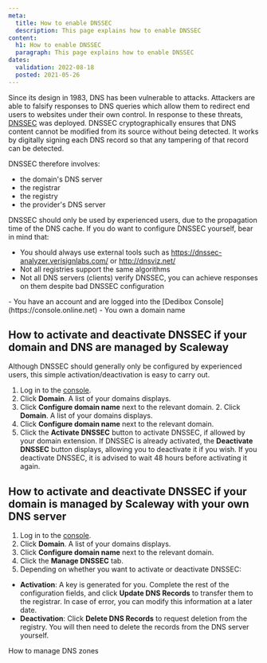 ```yaml
---
meta:
  title: How to enable DNSSEC
  description: This page explains how to enable DNSSEC
content:
  h1: How to enable DNSSEC
  paragraph: This page explains how to enable DNSSEC
dates:
  validation: 2022-08-18
  posted: 2021-05-26
---
```


Since its design in 1983, DNS has been vulnerable to attacks. Attackers are able to falsify responses to DNS queries which allow them to redirect end users to websites under their own control. In response to these threats, [DNSSEC](https://www.icann.org/resources/pages/dnssec-what-is-it-why-important-2019-03-05-en) was deployed. DNSSEC cryptographically ensures that DNS content cannot be modified from its source without being detected. It works by digitally signing each DNS record so that any tampering of that record can be detected.

DNSSEC therefore involves:

  - the domain's DNS server
  - the registrar
  - the registry
  - the provider's DNS server

DNSSEC should only be used by experienced users, due to the propagation time of the DNS cache. If you do want to configure DNSSEC yourself, bear in mind that:

  - You should always use external tools such as https://dnssec-analyzer.verisignlabs.com/ or http://dnsviz.net/
  - Not all registries support the same algorithms
  - Not all DNS servers (clients) verify DNSSEC, you can achieve responses on them despite bad DNSSEC configuration

<Message type="requirement">
  - You have an account and are logged into the [Dedibox Console](https://console.online.net) 
  - You own a domain name
  
</Message>

## How to activate and deactivate DNSSEC if your domain and DNS are managed by Scaleway

Although DNSSEC should generally only be configured by experienced users, this simple activation/deactivation is easy to carry out.

1. Log in to the [console](https://console.online.net).
2. Click **Domain**. A list of your domains displays.
    <Lightbox src="scaleway-domain-configure.webp" alt="" />
3. Click **Configure domain name** next to the relevant domain. 2. Click **Domain**. A list of your domains displays.
    <Lightbox src="scaleway-domain-configure.webp" alt="" />
3. Click **Configure domain name** next to the relevant domain. 
5. Click the **Activate DNSSEC** button to activate DNSSEC, if allowed by your domain extension. If DNSSEC is already activated, the **Deactivate DNSSEC** button displays, allowing you to deactivate it if you wish.
    <Message type="note">
      If you deactivate DNSSEC, it is advised to wait 48 hours before activating it again.
    </Message>

## How to activate and deactivate DNSSEC if your domain is managed by Scaleway with your own DNS server

1. Log in to the [console](https://console.online.net).
2. Click **Domain**. A list of your domains displays.
3. Click **Configure domain name** next to the relevant domain. 
4. Click the **Manage DNSSEC** tab.
    <Lightbox src="scaleway-activate-dnssec-ext.webp" alt="" />
5. Depending on whether you want to activate or deactivate DNSSEC:
  - **Activation**: A key is generated for you. Complete the rest of the configuration fields, and click **Update DNS Records** to transfer them to the registrar. In case of error, you can modify this information at a later date.
  - **Deactivation**: Click **Delete DNS Records** to request deletion from the registry. You will then need to delete the records from the DNS server yourself.


<Navigation title="See Also">
  <PreviousButton to="/dedibox-network/domains/how-to/manage-dns-zones/">How to manage DNS zones</PreviousButton>
</Navigation>
